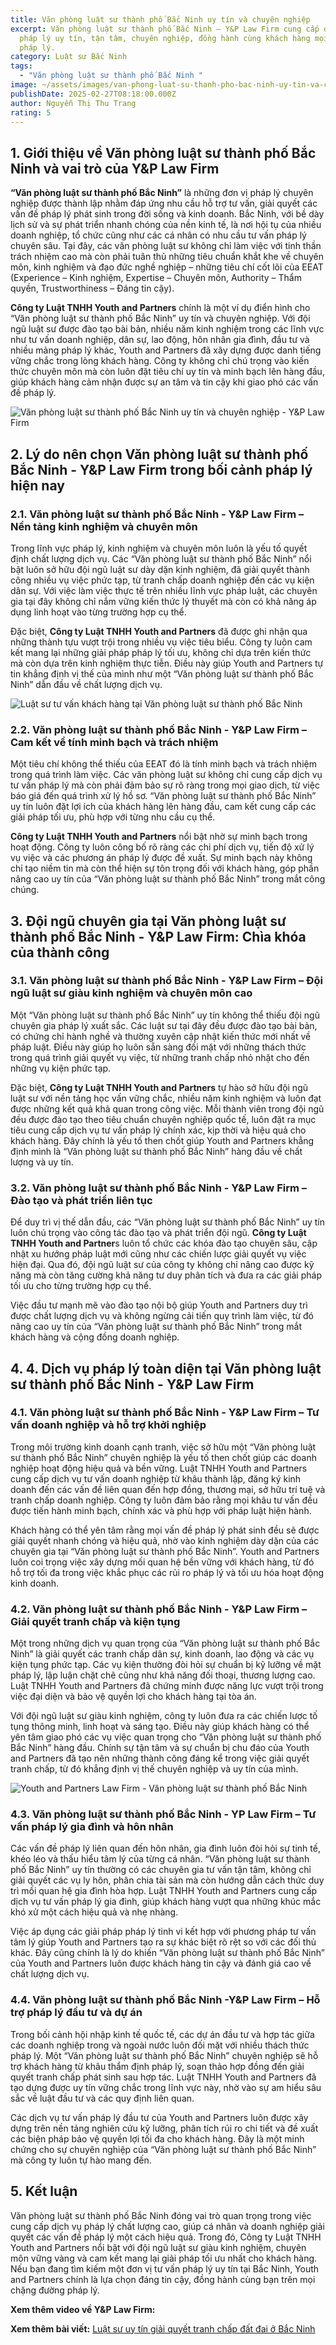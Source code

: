 ```yaml
---
title: Văn phòng luật sư thành phố Bắc Ninh uy tín và chuyên nghiệp
excerpt: Văn phòng luật sư thành phố Bắc Ninh – Y&P Law Firm cung cấp dịch vụ
  pháp lý uy tín, tận tâm, chuyên nghiệp, đồng hành cùng khách hàng mọi vấn đề
  pháp lý.
category: Luật sư Bắc Ninh
tags:
  - "Văn phòng luật sư thành phố Bắc Ninh "
image: ~/assets/images/van-phong-luat-su-thanh-pho-bac-ninh-uy-tin-va-chuyen-nghiep-1.webp
publishDate: 2025-02-27T08:18:00.000Z
author: Nguyễn Thị Thu Trang
rating: 5
---
```


## 1. Giới thiệu về Văn phòng luật sư thành phố Bắc Ninh và vai trò của Y&P Law Firm

**“Văn phòng luật sư thành phố Bắc Ninh”** là những đơn vị pháp lý chuyên nghiệp được thành lập nhằm đáp ứng nhu cầu hỗ trợ tư vấn, giải quyết các vấn đề pháp lý phát sinh trong đời sống và kinh doanh. Bắc Ninh, với bề dày lịch sử và sự phát triển nhanh chóng của nền kinh tế, là nơi hội tụ của nhiều doanh nghiệp, tổ chức cũng như các cá nhân có nhu cầu tư vấn pháp lý chuyên sâu. Tại đây, các văn phòng luật sư không chỉ làm việc với tinh thần trách nhiệm cao mà còn phải tuân thủ những tiêu chuẩn khắt khe về chuyên môn, kinh nghiệm và đạo đức nghề nghiệp – những tiêu chí cốt lõi của EEAT (Experience – Kinh nghiệm, Expertise – Chuyên môn, Authority – Thẩm quyền, Trustworthiness – Đáng tin cậy).

**Công ty Luật TNHH Youth and Partners** chính là một ví dụ điển hình cho “Văn phòng luật sư thành phố Bắc Ninh” uy tín và chuyên nghiệp. Với đội ngũ luật sư được đào tạo bài bản, nhiều năm kinh nghiệm trong các lĩnh vực như tư vấn doanh nghiệp, dân sự, lao động, hôn nhân gia đình, đầu tư và nhiều mảng pháp lý khác, Youth and Partners đã xây dựng được danh tiếng vững chắc trong lòng khách hàng. Công ty không chỉ chú trọng vào kiến thức chuyên môn mà còn luôn đặt tiêu chí uy tín và minh bạch lên hàng đầu, giúp khách hàng cảm nhận được sự an tâm và tin cậy khi giao phó các vấn đề pháp lý.

![Văn phòng luật sư thành phố Bắc Ninh uy tín và chuyên nghiệp - Y&P Law Firm](~/assets/images/van-phong-luat-su-thanh-pho-bac-ninh-uy-tin-va-chuyen-nghiep-1.webp "Văn phòng luật sư thành phố Bắc Ninh uy tín và chuyên nghiệp - Y&P Law Firm")

## 2. Lý do nên chọn Văn phòng luật sư thành phố Bắc Ninh - Y&P Law Firm trong bối cảnh pháp lý hiện nay

### 2.1. Văn phòng luật sư thành phố Bắc Ninh - Y&P Law Firm – Nền tảng kinh nghiệm và chuyên môn

Trong lĩnh vực pháp lý, kinh nghiệm và chuyên môn luôn là yếu tố quyết định chất lượng dịch vụ. Các “Văn phòng luật sư thành phố Bắc Ninh” nổi bật luôn sở hữu đội ngũ luật sư dày dặn kinh nghiệm, đã giải quyết thành công nhiều vụ việc phức tạp, từ tranh chấp doanh nghiệp đến các vụ kiện dân sự. Với việc làm việc thực tế trên nhiều lĩnh vực pháp luật, các chuyên gia tại đây không chỉ nắm vững kiến thức lý thuyết mà còn có khả năng áp dụng linh hoạt vào từng trường hợp cụ thể.

Đặc biệt, **Công ty Luật TNHH Youth and Partners** đã được ghi nhận qua những thành tựu vượt trội trong nhiều vụ việc tiêu biểu. Công ty luôn cam kết mang lại những giải pháp pháp lý tối ưu, không chỉ dựa trên kiến thức mà còn dựa trên kinh nghiệm thực tiễn. Điều này giúp Youth and Partners tự tin khẳng định vị thế của mình như một “Văn phòng luật sư thành phố Bắc Ninh” dẫn đầu về chất lượng dịch vụ.

![Luật sư tư vấn khách hàng tại Văn phòng luật sư thành phố Bắc Ninh ](~/assets/images/luat-su-tu-van-khach-hang-tai-van-phong-luat-su-thanh-pho-bac-ninh.webp "Luật sư tư vấn khách hàng tại Văn phòng luật sư thành phố Bắc Ninh ")

### 2.2. Văn phòng luật sư thành phố Bắc Ninh - Y&P Law Firm – Cam kết về tính minh bạch và trách nhiệm

Một tiêu chí không thể thiếu của EEAT đó là tính minh bạch và trách nhiệm trong quá trình làm việc. Các văn phòng luật sư không chỉ cung cấp dịch vụ tư vấn pháp lý mà còn phải đảm bảo sự rõ ràng trong mọi giao dịch, từ việc báo giá đến quá trình xử lý hồ sơ. “Văn phòng luật sư thành phố Bắc Ninh” uy tín luôn đặt lợi ích của khách hàng lên hàng đầu, cam kết cung cấp các giải pháp tối ưu, phù hợp với từng nhu cầu cụ thể.

**Công ty Luật TNHH Youth and Partners** nổi bật nhờ sự minh bạch trong hoạt động. Công ty luôn công bố rõ ràng các chi phí dịch vụ, tiến độ xử lý vụ việc và các phương án pháp lý được đề xuất. Sự minh bạch này không chỉ tạo niềm tin mà còn thể hiện sự tôn trọng đối với khách hàng, góp phần nâng cao uy tín của “Văn phòng luật sư thành phố Bắc Ninh” trong mắt công chúng.

## 3. Đội ngũ chuyên gia tại Văn phòng luật sư thành phố Bắc Ninh - Y&P Law Firm: Chìa khóa của thành công

### 3.1. Văn phòng luật sư thành phố Bắc Ninh - Y&P Law Firm – Đội ngũ luật sư giàu kinh nghiệm và chuyên môn cao

Một “Văn phòng luật sư thành phố Bắc Ninh” uy tín không thể thiếu đội ngũ chuyên gia pháp lý xuất sắc. Các luật sư tại đây đều được đào tạo bài bản, có chứng chỉ hành nghề và thường xuyên cập nhật kiến thức mới nhất về pháp luật. Điều này giúp họ luôn sẵn sàng đối mặt với những thách thức trong quá trình giải quyết vụ việc, từ những tranh chấp nhỏ nhặt cho đến những vụ kiện phức tạp.

Đặc biệt, **Công ty Luật TNHH Youth and Partners** tự hào sở hữu đội ngũ luật sư với nền tảng học vấn vững chắc, nhiều năm kinh nghiệm và luôn đạt được những kết quả khả quan trong công việc. Mỗi thành viên trong đội ngũ đều được đào tạo theo tiêu chuẩn chuyên nghiệp quốc tế, luôn đặt ra mục tiêu cung cấp dịch vụ tư vấn pháp lý chính xác, kịp thời và hiệu quả cho khách hàng. Đây chính là yếu tố then chốt giúp Youth and Partners khẳng định mình là “Văn phòng luật sư thành phố Bắc Ninh” hàng đầu về chất lượng và uy tín.

### 3.2. Văn phòng luật sư thành phố Bắc Ninh - Y&P Law Firm – Đào tạo và phát triển liên tục

Để duy trì vị thế dẫn đầu, các “Văn phòng luật sư thành phố Bắc Ninh” uy tín luôn chú trọng vào công tác đào tạo và phát triển đội ngũ. **Công ty Luật TNHH Youth and Partner**s luôn tổ chức các khóa đào tạo chuyên sâu, cập nhật xu hướng pháp luật mới cũng như các chiến lược giải quyết vụ việc hiện đại. Qua đó, đội ngũ luật sư của công ty không chỉ nâng cao được kỹ năng mà còn tăng cường khả năng tư duy phân tích và đưa ra các giải pháp tối ưu cho từng trường hợp cụ thể.

Việc đầu tư mạnh mẽ vào đào tạo nội bộ giúp Youth and Partners duy trì được chất lượng dịch vụ và không ngừng cải tiến quy trình làm việc, từ đó nâng cao uy tín của “Văn phòng luật sư thành phố Bắc Ninh” trong mắt khách hàng và cộng đồng doanh nghiệp.

## 4. 4. Dịch vụ pháp lý toàn diện tại Văn phòng luật sư thành phố Bắc Ninh - Y&P Law Firm

### 4.1. Văn phòng luật sư thành phố Bắc Ninh - Y&P Law Firm – Tư vấn doanh nghiệp và hỗ trợ khởi nghiệp

Trong môi trường kinh doanh cạnh tranh, việc sở hữu một “Văn phòng luật sư thành phố Bắc Ninh” chuyên nghiệp là yếu tố then chốt giúp các doanh nghiệp hoạt động hiệu quả và bền vững. Luật TNHH Youth and Partners cung cấp dịch vụ tư vấn doanh nghiệp từ khâu thành lập, đăng ký kinh doanh đến các vấn đề liên quan đến hợp đồng, thương mại, sở hữu trí tuệ và tranh chấp doanh nghiệp. Công ty luôn đảm bảo rằng mọi khâu tư vấn đều được tiến hành minh bạch, chính xác và phù hợp với pháp luật hiện hành.

Khách hàng có thể yên tâm rằng mọi vấn đề pháp lý phát sinh đều sẽ được giải quyết nhanh chóng và hiệu quả, nhờ vào kinh nghiệm dày dặn của các chuyên gia tại “Văn phòng luật sư thành phố Bắc Ninh”. Youth and Partners luôn coi trọng việc xây dựng mối quan hệ bền vững với khách hàng, từ đó hỗ trợ tối đa trong việc khắc phục các rủi ro pháp lý và tối ưu hóa hoạt động kinh doanh.

### 4.2. Văn phòng luật sư thành phố Bắc Ninh - Y&P Law Firm – Giải quyết tranh chấp và kiện tụng

Một trong những dịch vụ quan trọng của “Văn phòng luật sư thành phố Bắc Ninh” là giải quyết các tranh chấp dân sự, kinh doanh, lao động và các vụ kiện tụng phức tạp. Các vụ kiện thường đòi hỏi sự chuẩn bị kỹ lưỡng về mặt pháp lý, lập luận chặt chẽ cũng như khả năng đối thoại, thương lượng cao. Luật TNHH Youth and Partners đã chứng minh được năng lực vượt trội trong việc đại diện và bảo vệ quyền lợi cho khách hàng tại tòa án.

Với đội ngũ luật sư giàu kinh nghiệm, công ty luôn đưa ra các chiến lược tố tụng thông minh, linh hoạt và sáng tạo. Điều này giúp khách hàng có thể yên tâm giao phó các vụ việc quan trọng cho “Văn phòng luật sư thành phố Bắc Ninh” hàng đầu. Chính sự tận tâm và sự chuẩn bị chu đáo của Youth and Partners đã tạo nên những thành công đáng kể trong việc giải quyết tranh chấp, từ đó khẳng định vị thế chuyên nghiệp và uy tín của mình.

![Youth and Partners Law Firm - Văn phòng luật sư thành phố Bắc Ninh ](~/assets/images/youth-and-partners-law-firm-van-phong-luat-su-thanh-pho-bac-ninh.webp "Youth and Partners Law Firm - Văn phòng luật sư thành phố Bắc Ninh ")

### 4.3. Văn phòng luật sư thành phố Bắc Ninh - YP Law Firm – Tư vấn pháp lý gia đình và hôn nhân

Các vấn đề pháp lý liên quan đến hôn nhân, gia đình luôn đòi hỏi sự tinh tế, khéo léo và thấu hiểu tâm lý của từng cá nhân. “Văn phòng luật sư thành phố Bắc Ninh” uy tín thường có các chuyên gia tư vấn tận tâm, không chỉ giải quyết các vụ ly hôn, phân chia tài sản mà còn hướng dẫn cách thức duy trì mối quan hệ gia đình hòa hợp. Luật TNHH Youth and Partners cung cấp dịch vụ tư vấn pháp lý gia đình, giúp khách hàng vượt qua những khúc mắc khó xử một cách hiệu quả và nhẹ nhàng.

Việc áp dụng các giải pháp pháp lý tinh vi kết hợp với phương pháp tư vấn tâm lý giúp Youth and Partners tạo ra sự khác biệt rõ rệt so với các đối thủ khác. Đây cũng chính là lý do khiến “Văn phòng luật sư thành phố Bắc Ninh” của Youth and Partners luôn được khách hàng tin cậy và đánh giá cao về chất lượng dịch vụ.

### 4.4. Văn phòng luật sư thành phố Bắc Ninh -Y&P Law Firm – Hỗ trợ pháp lý đầu tư và dự án

Trong bối cảnh hội nhập kinh tế quốc tế, các dự án đầu tư và hợp tác giữa các doanh nghiệp trong và ngoài nước luôn đối mặt với nhiều thách thức pháp lý. Một “Văn phòng luật sư thành phố Bắc Ninh” chuyên nghiệp sẽ hỗ trợ khách hàng từ khâu thẩm định pháp lý, soạn thảo hợp đồng đến giải quyết tranh chấp phát sinh sau hợp tác. Luật TNHH Youth and Partners đã tạo dựng được uy tín vững chắc trong lĩnh vực này, nhờ vào sự am hiểu sâu sắc về luật đầu tư và các quy định liên quan.

Các dịch vụ tư vấn pháp lý đầu tư của Youth and Partners luôn được xây dựng trên nền tảng nghiên cứu kỹ lưỡng, phân tích rủi ro chi tiết và đề xuất các biện pháp bảo vệ quyền lợi tối đa cho khách hàng. Đây là một minh chứng cho sự chuyên nghiệp của “Văn phòng luật sư thành phố Bắc Ninh” mà công ty luôn tự hào mang đến.

## 5. Kết luận

Văn phòng luật sư thành phố Bắc Ninh đóng vai trò quan trọng trong việc cung cấp dịch vụ pháp lý chất lượng cao, giúp cá nhân và doanh nghiệp giải quyết các vấn đề pháp lý một cách hiệu quả. Trong đó, Công ty Luật TNHH Youth and Partners nổi bật với đội ngũ luật sư giàu kinh nghiệm, chuyên môn vững vàng và cam kết mang lại giải pháp tối ưu nhất cho khách hàng. Nếu bạn đang tìm kiếm một đơn vị tư vấn pháp lý uy tín tại Bắc Ninh, Youth and Partners chính là lựa chọn đáng tin cậy, đồng hành cùng bạn trên mọi chặng đường pháp lý.

**Xem thêm video về Y&P Law Firm:**

<YouTube id="WJUMziCmOP8" />

**Xem thêm bài viết:** [Luật sư uy tín giải quyết tranh chấp đất đai ở Bắc Ninh](https://yplawfirm.vn/tin-tuc/luat-su-uy-tin-giai-quyet-tranh-chap-dat-dai-o-bac-ninh)
